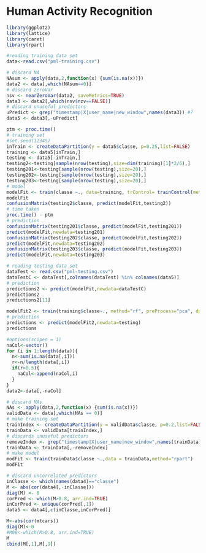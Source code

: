 Human Activity Recognition
========================================================

```r
library(ggplot2)
library(lattice)
library(caret)
library(rpart)
```

```r
#reading training data set
data<-read.csv("pml-training.csv")
```

```r
# discard NA
NAsum <- apply(data,2,function(x) {sum(is.na(x))})
data2 <- data[,which(NAsum==0)]
# discard zeroVar
nsv <- nearZeroVar(data2, saveMetrics=TRUE)
data3 <- data2[,which(nsv$nzv==FALSE)]
# discard unuseful predictors
uPredict <- grep("timestamp|X|user_name|new_window",names(data3)) #?
data5 <- data3[,-uPredict]

ptm <- proc.time()
# training set
#set.seed(12345)
inTrain <- createDataPartition(y = data5$classe, p=0.25,list=FALSE)
training <- data5[inTrain,]
testing <- data5[-inTrain,]
testing2<-testing[sample(nrow(testing),size=dim(training)[1]*2/6),]
testing201<-testing[sample(nrow(testing),size=20),]
testing202<-testing[sample(nrow(testing),size=20),]
testing203<-testing[sample(nrow(testing),size=20),]
# model
modelFit <- train(classe ~., data=training, trControl= trainControl(method = "cv", number = 4), method="rf", prox=TRUE)
modelFit
confusionMatrix(testing2$classe, predict(modelFit,testing2))
# time taken
proc.time() - ptm
# prediction
confusionMatrix(testing201$classe, predict(modelFit,testing201))
predict(modelFit,newdata=testing201)
confusionMatrix(testing202$classe, predict(modelFit,testing202))
predict(modelFit,newdata=testing202)
confusionMatrix(testing203$classe, predict(modelFit,testing203))
predict(modelFit,newdata=testing203)
```

```r
# reading testing data set
dataTest <- read.csv("pml-testing.csv")
dataTestC <- dataTest[,colnames(dataTest) %in% colnames(data5)]
# prediction
predictions2 <- predict(modelFit,newdata=dataTestC)
predictions2
predictions2[11]
```

```r
modelFit2 <- train(training$classe~., method="rf", preProcess="pca", data=training)
# prediction
predictions <- predict(modelFit2,newdata=testing)
predictions
```

```r
#options(scipen = 1)
naCol<-vector()
for (i in 1:length(data)){
  n<-sum(is.na(data[,i]))
  r<-n/length(data[,i])
  if(r>0.5){
    naCol<-append(naCol,i)
  }
}
data2<-data[,-naCol]
```

```r
# discard NAs
NAs <- apply(data,2,function(x) {sum(is.na(x))}) 
validData <- data[,which(NAs == 0)]
# make training set
trainIndex <- createDataPartition(y = validData$classe, p=0.2,list=FALSE) # 3927 rows
trainData <- validData[trainIndex,]
# discards unuseful predictors
removeIndex <- grep("timestamp|X|user_name|new_window",names(trainData))
trainData <- trainData[,-removeIndex]
# make model
modFit <- train(trainData$classe ~.,data = trainData,method="rpart")
modFit
```

```r
# discard uncorrelated predictors
inClasse <- which(names(data4)=="classe")
M <- abs(cor(data4[,-inClasse]))
diag(M) <- 0
corPred <- which(M>0.8, arr.ind=TRUE)
inCorPred <- unique(corPred[,1])
data5 <- data4[,c(inClasse,inCorPred)]
```

```r
M<-abs(cor(mtcars))
diag(M)<-0
#M08<-which(M>0.8, arr.ind=TRUE)
M
cbind(M[,1],M[,9])

```

